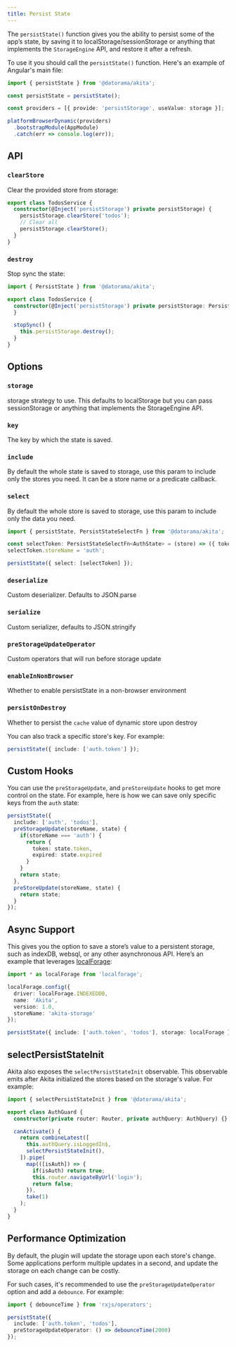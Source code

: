 ```yaml
---
title: Persist State
---
```


The `persistState()` function gives you the ability to persist some of the app’s state, by saving it to localStorage/sessionStorage or anything that implements the `StorageEngine` API, and restore it after a refresh.

To use it you should call the `persistState()` function. Here's an example of Angular's main file:

```ts title="main.ts"
import { persistState } from '@datorama/akita';

const persistState = persistState();

const providers = [{ provide: 'persistStorage', useValue: storage }];

platformBrowserDynamic(providers)
  .bootstrapModule(AppModule)
  .catch(err => console.log(err));
```

## API
### `clearStore`
Clear the provided store from storage:

```ts
export class TodosService {
  constructor(@Inject('persistStorage') private persistStorage) {
    persistStorage.clearStore('todos');
    // Clear all
    persistStorage.clearStore();
  }
}
```

### `destroy`
Stop sync the state:

```ts
import { PersistState } from '@datorama/akita';

export class TodosService {
  constructor(@Inject('persistStorage') private persistStorage: PersistState) {
  }

  stopSync() {
    this.persistStorage.destroy();
  }
}
```

## Options
### `storage`
storage strategy to use. This defaults to localStorage but you can pass sessionStorage or anything that implements the StorageEngine API.

### `key`
The key by which the state is saved.

### `include`
By default the whole state is saved to storage, use this param to include only the stores you need. It can be a store name or a predicate callback.

### `select`
By default the whole store is saved to storage, use this param to include only the data you need.

```ts
import { persistState, PersistStateSelectFn } from '@datorama/akita';

const selectToken: PersistStateSelectFn<AuthState> = (store) => ({ token: store.token });
selectToken.storeName = 'auth';

persistState({ select: [selectToken] });
```

### `deserialize`
Custom deserializer. Defaults to JSON.parse

### `serialize`
Custom serializer, defaults to JSON.stringify

### `preStorageUpdateOperator`
Custom operators that will run before storage update

### `enableInNonBrowser`
Whether to enable persistState in a non-browser environment

### `persistOnDestroy`
Whether to persist the `cache` value of dynamic store upon destroy


You can also track a specific store's key. For example:
```ts
persistState({ include: ['auth.token'] });
```

## Custom Hooks
You can use the `preStorageUpdate`, and `preStoreUpdate` hooks to get more control on the state.
For example, here is how we can save only specific keys from the `auth` state:

```ts
persistState({
  include: ['auth', 'todos'],
  preStorageUpdate(storeName, state) {
    if(storeName === 'auth') {
      return {
        token: state.token,
        expired: state.expired
      }
    }
    return state;
  },
  preStoreUpdate(storeName, state) {
    return state;
  }
});
```

## Async Support
This gives you the option to save a store’s value to a persistent storage, such as indexDB, websql, or any other asynchronous API. Here’s an example that leverages [localForage](https://github.com/localForage/localForage):
```ts
import * as localForage from 'localforage';

localForage.config({
  driver: localForage.INDEXEDDB,
  name: 'Akita',
  version: 1.0,
  storeName: 'akita-storage'
});

persistState({ include: ['auth.token', 'todos'], storage: localForage });
```

## selectPersistStateInit
Akita also exposes the `selectPersistStateInit` observable. This observable emits after Akita initialized the stores based on the storage's value. For example:

```ts
import { selectPersistStateInit } from '@datorama/akita';

export class AuthGuard {
  constructor(private router: Router, private authQuery: AuthQuery) {}

  canActivate() {
    return combineLatest([
      this.authQuery.isLoggedIn$,
      selectPersistStateInit(),
    ]).pipe(
      map(([isAuth]) => {
        if(isAuth) return true;
        this.router.navigateByUrl('login');
        return false;
      }),
      take(1)
    );
  }
}
```

## Performance Optimization
By default, the plugin will update the storage upon each store's change. Some applications perform multiple updates in a second, and update the storage on each change can be costly.

For such cases, it's recommended to use the `preStorageUpdateOperator` option and add a `debounce`. For example:

```ts
import { debounceTime } from 'rxjs/operators';

persistState({
  include: ['auth.token', 'todos'],
  preStorageUpdateOperator: () => debounceTime(2000)
});
```
